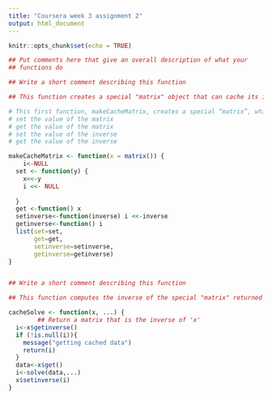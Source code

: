 ```yaml
---
title: "Coursera week 3 assignment 2"
output: html_document
---
```


```r
knitr::opts_chunk$set(echo = TRUE)
```


```r

## Put comments here that give an overall description of what your
## functions do

## Write a short comment describing this function

## This function creates a special "matrix" object that can cache its inverse 

# This first function, makeCacheMatrix, creates a special “matrix”, which is a list containing a function to:
# set the value of the matrix
# get the value of the matrix
# set the value of the inverse
# get the value of the inverse

makeCacheMatrix <- function(x = matrix()) {
    i<-NULL
  set <- function(y) {
    x<<-y
    i <<- NULL
    
  }
  get <-function() x
  setinverse<-function(inverse) i <<-inverse
  getinverse<-function() i
  list(set=set,
       get=get,
       setinverse=setinverse,
       getinverse=getinverse)
}


## Write a short comment describing this function

## This function computes the inverse of the special "matrix" returned by makeCacheMatrix above. If the inverse has already been calculated (and the matrix has not changed), then the cachesolve should retrieve the inverse from the cache.

cacheSolve <- function(x, ...) {
        ## Return a matrix that is the inverse of 'x'
  i<-x$getinverse()
  if (!is.null(i)){
    message("getting cached data")
    return(i)
  }
  data<-x$get()
  i<-solve(data,...)
  x$setinverse(i)
}



```

